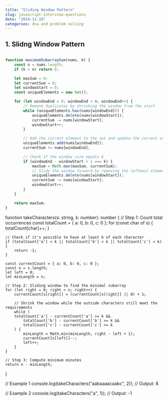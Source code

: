 ```yaml
---
title: "Sliding Window Pattern"
slug: javascript-interview-questions
date: "2024-11-19"
categories: dsa and problem solving
---
```


## 1. Slidng Window Pattern

```js

function maximumSubarraySum(nums, k) {
    const n = nums.length;
    if (k > n) return 0;

    let maxSum = 0;
    let currentSum = 0;
    let windowStart = 0;
    const uniqueElements = new Set();

    for (let windowEnd = 0; windowEnd < n; windowEnd++) {
        // Remove duplicates by shrinking the window from the start
        while (uniqueElements.has(nums[windowEnd])) {
            uniqueElements.delete(nums[windowStart]);
            currentSum -= nums[windowStart];
            windowStart++;
        }

        // Add the current element to the set and update the current sum
        uniqueElements.add(nums[windowEnd]);
        currentSum += nums[windowEnd];

        // Check if the window size equals k
        if (windowEnd - windowStart + 1 === k) {
            maxSum = Math.max(maxSum, currentSum);
            // Slide the window forward by removing the leftmost element
            uniqueElements.delete(nums[windowStart]);
            currentSum -= nums[windowStart];
            windowStart++;
        }
    }

    return maxSum;
}

```

function takeCharacters(s: string, k: number): number {
    // Step 1: Count total occurrences
    const totalCount = { a: 0, b: 0, c: 0 };
    for (const char of s) {
        totalCount[char]++;
    }
    
    // Check if it's possible to have at least k of each character
    if (totalCount['a'] < k || totalCount['b'] < k || totalCount['c'] < k) {
        return -1;
    }
    
    const currentCount = { a: 0, b: 0, c: 0 };
    const n = s.length;
    let left = 0;
    let minLength = n;

    // Step 2: Sliding window to find the minimal subarray
    for (let right = 0; right < n; right++) {
        currentCount[s[right]] = (currentCount[s[right]] || 0) + 1;

        // Shrink the window while the outside characters still meet the requirements
        while (
	    totalCount['a'] - currentCount['a'] >= k &&
            totalCount['b'] - currentCount['b'] >= k &&
            totalCount['c'] - currentCount['c'] >= k
        ) {
            minLength = Math.min(minLength, right - left + 1);
            currentCount[s[left]]--;
            left++;
        }
    }

    // Step 3: Compute minimum minutes
    return n - minLength;
}

// Example 1
console.log(takeCharacters("aabaaaacaabc", 2)); // Output: 8

// Example 2
console.log(takeCharacters("a", 1)); // Output: -1
